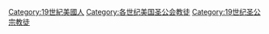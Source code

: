 [[Category:19世紀美國人|Category:19世紀美國人]]
[[Category:各世纪美国圣公会教徒|Category:各世纪美国圣公会教徒]]
[[Category:19世纪圣公宗教徒|Category:19世纪圣公宗教徒]]